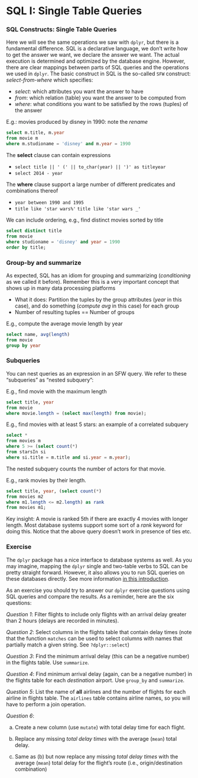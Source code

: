 # SQL I: Single Table Queries

### SQL Constructs: Single Table Queries

Here we will see the same operations we saw with `dplyr`, but there is a fundamental difference.
SQL is a declarative language, we don't write how to get the answer we want, we declare the answer we want.
The actual execution is determined and optimized by the database engine. However, there are clear mappings between 
parts of SQL queries and the operations we used in `dplyr`. The basic construct in SQL is the so-called `SFW` construct: _select-from-where_ which specifies:

- _select_: which attributes you want the answer to have
- _from_: which relation (table) you want the answer to be computed from
- _where_: what conditions you want to be satisfied by the rows (tuples) of the answer 

E.g.: movies produced by disney in 1990: note the *rename*

```sql        
select m.title, m.year
from movie m
where m.studioname = 'disney' and m.year = 1990
```

The **select** clause can contain expressions

- `select title || ' (' || to_char(year) || ')' as titleyear`
- `select 2014 - year`


The **where** clause support a large number of different predicates and combinations thereof

- `year between 1990 and 1995`
- `title like 'star wars%'`
` title like 'star wars _'`


We can include ordering, e.g., find distinct movies sorted by title

```sql
select distinct title
from movie
where studioname = 'disney' and year = 1990
order by title;
```

### Group-by and summarize

As expected, SQL has an idiom for grouping and summarizing (_conditioning_ as we called it before). Remember this is a very important concept that shows up in many data processing platforms

- What it does: Partition the tuples by the group attributes (*year* in this case), and do something (*compute avg* in this case) for each group
- Number of resulting tuples == Number of groups

E.g., compute the average movie length by year

```sql
select name, avg(length) 
from movie
group by year
```


### Subqueries

You can nest queries as an expression in an SFW query. We refer to these "subqueries" as "nested subquery":

E.g., find movie with the maximum length

```sql
select title, year
from movie
where movie.length = (select max(length) from movie);
```

E.g., find movies with at least 5 stars: an example of a correlated subquery

```sql
select * 
from movies m
where 5 >= (select count(*)
from starsIn si
where si.title = m.title and si.year = m.year);
```

The nested subquery counts the number of actors for that movie.

E.g., rank movies by their length. 

```sql
select title, year, (select count(*) 
from movies m2
where m1.length <= m2.length) as rank
from movies m1;
```

Key insight: A movie is ranked 5th if there are exactly 4 movies with longer length. Most database systems support some sort of a *rank* keyword for doing this. Notice that the above query doesn't work in presence of ties etc.

### Exercise

The `dplyr` package has a nice interface to database systems as well. As you may imagine, mapping the `dplyr` single and two-table verbs to SQL can be pretty straight forward. However, it also allows you to run SQL queries on these databases directly. See more information [in this introduction](https://cran.r-project.org/web/packages/dplyr/vignettes/databases.html).

As an exercise you should try to answer our `dplyr` exercise questions using SQL queries and compare the results. As a reminder, here are the six questions:
  
  *Question 1*: Filter flights to include only flights with an arrival delay greater than 2 hours (delays are recorded in minutes).

*Question 2*: Select columns in the flights table that contain delay times (note that the function `matches` can be used to select columns with names that partially match a given string. See `?dplyr::select`)

*Question 3*: Find the minimum arrival delay (this can be a negative number) in the flights table. Use `summarize`.

*Question 4*: Find minimum arrival delay (again, can be a negative number) in the flights table for each _destination_ airport. Use `group_by` and `summarize`.

*Question 5*: List the name of **all** airlines and the number of flights for each airline in flights table. The `airlines` table contains airline names, so you will have to perform a join operation.

*Question 6*: 
  
  (a) Create a new column (use `mutate`) with total delay time for each flight. 

(b) Replace any missing _total delay times_ with the average (`mean`) total delay. 

(c) Same as (b) but now replace any missing _total delay times_ with the average (`mean`) total delay for the flight's route (i.e., origin/destination combination)
